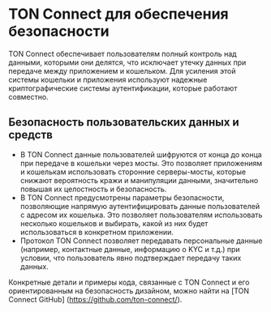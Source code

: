 
# TON Connect для обеспечения безопасности

TON Connect обеспечивает пользователям полный контроль над данными, которыми они делятся, что исключает утечку данных при передаче между приложением и кошельком. Для усиления этой системы кошельки и приложения используют надежные криптографические системы аутентификации, которые работают совместно.

## Безопасность пользовательских данных и средств

- В TON Connect данные пользователей шифруются от конца до конца при передаче в кошельки через мосты. Это позволяет приложениям и кошелькам использовать сторонние серверы-мосты, которые снижают вероятность кражи и манипуляции данными, значительно повышая их целостность и безопасность.
- В TON Connect предусмотрены параметры безопасности, позволяющие напрямую аутентифицировать данные пользователей с адресом их кошелька. Это позволяет пользователям использовать несколько кошельков и выбирать, какой из них будет использоваться в конкретном приложении.
- Протокол TON Connect позволяет передавать персональные данные (например, контактные данные, информацию о KYC и т.д.) при условии, что пользователь явно подтверждает передачу таких данных.

Конкретные детали и примеры кода, связанные с TON Connect и его ориентированным на безопасность дизайном, можно найти на [TON Connect GitHub] (https://github.com/ton-connect/).

<Feedback />
